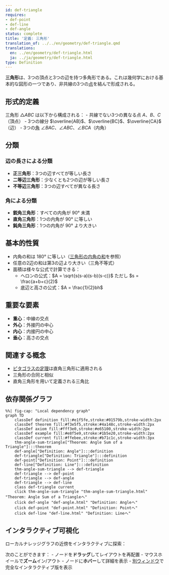 ```yaml
---
id: def-triangle
requires:
- def-point
- def-line
- def-angle
status: complete
title: '定義: 三角形'
translation_of: ../../en/geometry/def-triangle.qmd
translations:
  en: ../en/geometry/def-triangle.html
  ja: ../ja/geometry/def-triangle.html
type: Definition
---
```


**三角形**は、3つの頂点と3つの辺を持つ多角形である。これは幾何学における基本的な図形の一つであり、非共線の3つの[点](def-point.qmd)を結んで形成される。

## 形式的定義

三角形 $\triangle ABC$ は以下から構成される：
- 共線でない3つの異なる点 $A$、$B$、$C$（頂点）
- 3つの線分 $\overline{AB}$、$\overline{BC}$、$\overline{CA}$（辺）
- 3つの[角](def-angle.qmd) $\angle BAC$、$\angle ABC$、$\angle BCA$（内角）

## 分類

### 辺の長さによる分類
- **正三角形**：3つの辺すべてが等しい長さ
- **二等辺三角形**：少なくとも2つの辺が等しい長さ
- **不等辺三角形**：3つの辺すべてが異なる長さ

### 角による分類
- **鋭角三角形**：すべての内角が $90°$ 未満
- **直角三角形**：1つの内角が $90°$ に等しい
- **鈍角三角形**：1つの内角が $90°$ より大きい

## 基本的性質

- 内角の和は $180°$ に等しい（[三角形の内角の和](thm-angle-sum-triangle.qmd)を参照）
- 任意の2辺の和は第3の辺より大きい（三角不等式）
- 面積は様々な公式で計算できる：
  - ヘロンの公式：$A = \sqrt{s(s-a)(s-b)(s-c)}$ ただし $s = \frac{a+b+c}{2}$
  - 底辺と高さの公式：$A = \frac{1}{2}bh$

## 重要な要素

- **重心**：中線の交点
- **外心**：外接円の中心
- **内心**：内接円の中心
- **垂心**：高さの交点

## 関連する概念

- [ピタゴラスの定理](thm-pythagorean.qmd)は直角三角形に適用される
- 三角形の合同と相似
- 直角三角形を用いて定義される三角比

## 依存関係グラフ

```mermaid
%%| fig-cap: "Local dependency graph"
graph TD
    classDef definition fill:#e1f5fe,stroke:#01579b,stroke-width:2px
    classDef theorem fill:#f3e5f5,stroke:#4a148c,stroke-width:2px
    classDef axiom fill:#fff3e0,stroke:#e65100,stroke-width:2px
    classDef example fill:#e8f5e9,stroke:#1b5e20,stroke-width:2px
    classDef current fill:#ffebee,stroke:#b71c1c,stroke-width:3px
    thm-angle-sum-triangle["Theorem: Angle Sum of a Triangle"]:::theorem
    def-angle["Definition: Angle"]:::definition
    def-triangle["Definition: Triangle"]:::definition
    def-point["Definition: Point"]:::definition
    def-line["Definition: Line"]:::definition
    thm-angle-sum-triangle --> def-triangle
    def-triangle --> def-point
    def-triangle --> def-angle
    def-triangle --> def-line
    class def-triangle current
    click thm-angle-sum-triangle "thm-angle-sum-triangle.html" "Theorem: Angle Sum of a Triangleへ"
    click def-angle "def-angle.html" "Definition: Angleへ"
    click def-point "def-point.html" "Definition: Pointへ"
    click def-line "def-line.html" "Definition: Lineへ"
```

## インタラクティブ可視化

ローカルナレッジグラフの近傍をインタラクティブに探索：

::: {.graph-viz data-id="def-triangle" data-width="700" data-height="500"}
:::

次のことができます：
- ノードを**ドラッグ**してレイアウトを再配置
- マウスホイールで**ズーム**イン/アウト
- ノードに**ホバー**して詳細を表示
- [別ウィンドウ](../../output/interactive/def-triangle.html){target="_blank"}で完全なインタラクティブ版を表示
